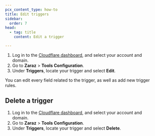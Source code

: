 ```yaml
---
pcx_content_type: how-to
title: Edit triggers
sidebar:
  order: 7
head:
  - tag: title
    content: Edit a trigger

---
```


1. Log in to the [Cloudflare dashboard](https://dash.cloudflare.com/login), and select your account and domain.
2. Go to **Zaraz** > **Tools Configuration**.
3. Under **Triggers**, locate your trigger and select **Edit**.

You can edit every field related to the trigger, as well as add new trigger rules.

## Delete a trigger

1. Log in to the [Cloudflare dashboard](https://dash.cloudflare.com/login), and select your account and domain.
2. Go to **Zaraz** > **Tools Configuration**.
3. Under **Triggers**, locate your trigger and select **Delete**.
